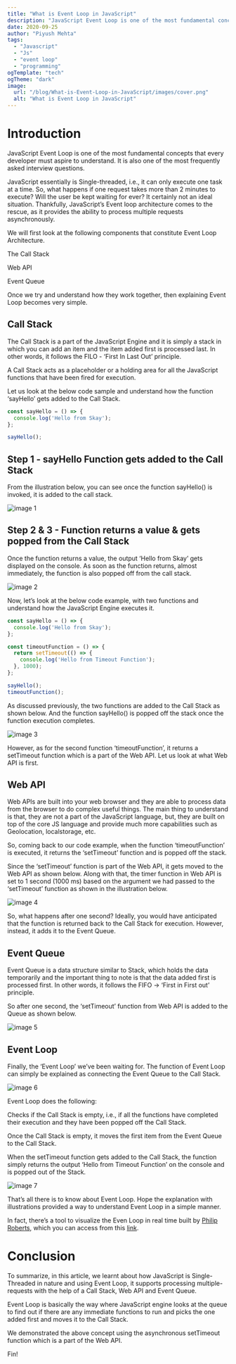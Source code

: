 ```yaml
---
title: "What is Event Loop in JavaScript"
description: "JavaScript Event Loop is one of the most fundamental concepts that every developer must aspire to understand. It is also one of the most frequently asked interview questions."
date: 2020-09-25
author: "Piyush Mehta"
tags:
  - "Javascript"
  - "Js"
  - "event loop"
  - "programming"
ogTemplate: "tech"
ogTheme: "dark"
image:
  url: "/blog/What-is-Event-Loop-in-JavaScript/images/cover.png"
  alt: "What is Event Loop in JavaScript"
---
```



# Introduction

JavaScript Event Loop is one of the most fundamental concepts that every developer must aspire to understand. It is also one of the most frequently asked interview questions.

JavaScript essentially is Single-threaded, i.e., it can only execute one task at a time. So, what happens if one request takes more than 2 minutes to execute? Will the user be kept waiting for ever? It certainly not an ideal situation. Thankfully, JavaScript’s Event loop architecture comes to the rescue, as it provides the ability to process multiple requests asynchronously.

We will first look at the following components that constitute Event Loop Architecture.

The Call Stack

Web API

Event Queue

Once we try and understand how they work together, then explaining Event Loop becomes very simple.

## Call Stack

The Call Stack is a part of the JavaScript Engine and it is simply a stack in which you can add an item and the item added first is processed last. In other words, it follows the FILO - ‘First In Last Out’ principle.

A Call Stack acts as a placeholder or a holding area for all the JavaScript functions that have been fired for execution.

Let us look at the below code sample and understand how the function ‘sayHello’ gets added to the Call Stack.

```javascript
const sayHello = () => {
  console.log('Hello from Skay');
};

sayHello();
```

## Step 1 - sayHello Function gets added to the Call Stack

From the illustration below, you can see once the function sayHello() is invoked, it is added to the call stack.

![image 1](/blog/What-is-Event-Loop-in-JavaScript/images/1.png)

## Step 2 & 3 - Function returns a value & gets popped from the Call Stack

Once the function returns a value, the output ‘Hello from Skay’ gets displayed on the console. As soon as the function returns, almost immediately, the function is also popped off from the call stack.

![image 2](/blog/What-is-Event-Loop-in-JavaScript/images/2.png)

Now, let’s look at the below code example, with two functions and understand how the JavaScript Engine executes it.

```javascript
const sayHello = () => {
  console.log('Hello from Skay');
};

const timeoutFunction = () => {
  return setTimeout(() => {
    console.log('Hello from Timeout Function');
  }, 1000);
};

sayHello();
timeoutFunction();
```

As discussed previously, the two functions are added to the Call Stack as shown below. And the function sayHello() is popped off the stack once the function execution completes.

![image 3](/blog/What-is-Event-Loop-in-JavaScript/images/3.png)

However, as for the second function ‘timeoutFunction’, it returns a setTimeout function which is a part of the Web API. Let us look at what Web API is first.

## Web API

Web APIs are built into your web browser and they are able to process data from the browser to do complex useful things. The main thing to understand is that, they are not a part of the JavaScript language, but, they are built on top of the core JS language and provide much more capabilities such as Geolocation, localstorage, etc.

So, coming back to our code example, when the function ‘timeoutFunction’ is executed, it returns the ‘setTimeout’ function and is popped off the stack.

Since the ‘setTimeout’ function is part of the Web API, it gets moved to the Web API as shown below. Along with that, the timer function in Web API is set to 1 second (1000 ms) based on the argument we had passed to the ‘setTimeout’ function as shown in the illustration below.

![image 4](/blog/What-is-Event-Loop-in-JavaScript/images/4.png)

So, what happens after one second? Ideally, you would have anticipated that the function is returned back to the Call Stack for execution. However, instead, it adds it to the Event Queue.

## Event Queue

Event Queue is a data structure similar to Stack, which holds the data temporarily and the important thing to note is that the data added first is processed first. In other words, it follows the FIFO -> ‘First in First out’ principle.

So after one second, the ‘setTimeout’ function from Web API is added to the Queue as shown below.

![image 5](/blog/What-is-Event-Loop-in-JavaScript/images/5.png)

## Event Loop

Finally, the ‘Event Loop’ we’ve been waiting for. The function of Event Loop can simply be explained as connecting the Event Queue to the Call Stack.

![image 6](/blog/What-is-Event-Loop-in-JavaScript/images/6.png)

Event Loop does the following:

Checks if the Call Stack is empty, i.e., if all the functions have completed their execution and they have been popped off the Call Stack.

Once the Call Stack is empty, it moves the first item from the Event Queue to the Call Stack.

When the setTimeout function gets added to the Call Stack, the function simply returns the output ‘Hello from Timeout Function’ on the console and is popped out of the Stack.

![image 7](/blog/What-is-Event-Loop-in-JavaScript/images/7.png)

That’s all there is to know about Event Loop. Hope the explanation with illustrations provided a way to understand Event Loop in a simple manner.

In fact, there’s a tool to visualize the Even Loop in real time built by [Philip Roberts](https://twitter.com/philip_roberts), which you can access from this [link](http://latentflip.com/loupe/?code=JC5vbignYnV0dG9uJywgJ2NsaWNrJywgZnVuY3Rpb24gb25DbGljaygpIHsKICAgIHNldFRpbWVvdXQoZnVuY3Rpb24gdGltZXIoKSB7CiAgICAgICAgY29uc29sZS5sb2coJ1lvdSBjbGlja2VkIHRoZSBidXR0b24hJyk7ICAgIAogICAgfSwgMjAwMCk7Cn0pOwoKY29uc29sZS5sb2coIkhpISIpOwoKc2V0VGltZW91dChmdW5jdGlvbiB0aW1lb3V0KCkgewogICAgY29uc29sZS5sb2coIkNsaWNrIHRoZSBidXR0b24hIik7Cn0sIDUwMDApOwoKY29uc29sZS5sb2coIldlbGNvbWUgdG8gbG91cGUuIik7!!!PGJ1dHRvbj5DbGljayBtZSE8L2J1dHRvbj4%3D).

# Conclusion

To summarize, in this article, we learnt about how JavaScript is Single-Threaded in nature and using Event Loop, it supports processing multiple-requests with the help of a Call Stack, Web API and Event Queue.

Event Loop is basically the way where JavaScript engine looks at the queue to find out if there are any immediate functions to run and picks the one added first and moves it to the Call Stack.

We demonstrated the above concept using the asynchronous setTimeout function which is a part of the Web API.

Fin!
